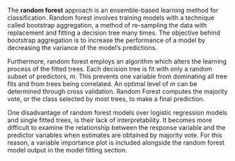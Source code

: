 The **random forest** approach is an ensemble-based learning method for classification. Random forest involves training models with a technique called bootstrap aggregation, a method of re-sampling the data with replacement and fitting a decision tree many times. The objective behind bootstrap aggregation is to increase the performance of a model by decreasing the variance of the model's predictions. 

Furthermore, random forest employs an algorithm which alters the learning process of the fitted trees. Each decision tree is fit with only a random subset of predictors, $m$. This prevents one variable from dominating all tree fits and from trees being correlated. An optimal level of $m$ can be determined through cross validation. Random Forest computes the majority vote, or the class selected by most trees, to make a final prediction.

One disadvantage of random forest models over logistic regression models and single fitted trees, is their lack of interpretability. It becomes more difficult to examine the relationship between the response variable and the predictor variables when estimates are obtained by majority vote. For this reason, a variable importance plot is included alongside the random forest model output in the model fitting section.